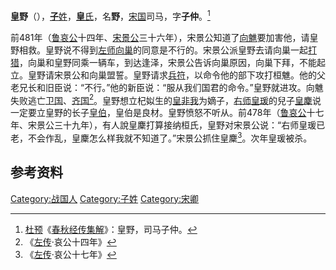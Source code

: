 {{Infobox 先秦人物
|名称= 皇野
|图像=
|图说=
|姓=[[子姓|子]]
|氏=[[皇氏|皇]]
|名=野
|字=子仲
|别名=
|别字=
|谥号=
|时代=春秋时期
|国家=宋国
|身份=司马
|出生=
|逝世=
|在位=
|父=
|母=
|正妻=
|妾=
|子女=[[皇伯|皇伯]]、[[皇非我|皇非我]]
|太子=
}}
'''皇野'''（{{bd|？||？||catIdx=H皇}}），[[子姓|'''子'''姓]]，[[皇氏|'''皇'''氏]]，名'''野'''，[[宋国|宋国]]司马，字'''子仲'''。<ref>[[杜预|杜预]]《[[春秋经传集解|春秋经传集解]]》：皇野，司马子仲。</ref>

前481年（[[鲁哀公|鲁哀公]]十四年、[[宋景公|宋景公]]三十六年），宋景公知道了[[向魋|向魋]]要加害他，请皇野相救。皇野说不得到[[左师|左师]][[向巢|向巢]]的同意是不行的。宋景公派皇野去请向巢一起[[打猎|打猎]]，向巢和皇野同乘一辆车，到达逢泽，宋景公告诉向巢原因，向巢下拜，不能起立。皇野请宋景公和向巢盟誓。皇野请求[[兵符|兵符]]，以命令他的部下攻打桓魋。他的父老兄长和旧臣说：“不行。”他的新臣说：“服从我们国君的命令。”皇野就进攻。向魋失败逃亡[[卫国|卫国]]、[[齐国|齐国]]<ref>《[[左传|左传]]·哀公十四年》</ref>。皇野想立杞姒生的[[皇非我|皇非我]]为嫡子，[[右师|右师]][[皇瑗|皇瑗]]的兒子[[皇麇|皇麇]]说一定要立皇野的长子[[皇伯|皇伯]]，皇伯是良材。皇野愤怒不听从。前478年（[[鲁哀公|鲁哀公]]十七年、宋景公三十九年），有人說皇麇打算接纳桓氏，皇野对宋景公说：“右师皇瑗已老，不会作乱，皇麇怎么样我就不知道了。”宋景公抓住皇麇<ref>《[[左传|左传]]·哀公十七年》</ref>。次年皇瑗被杀。

== 参考资料 ==
<references/>
[[Category:战国人|Category:战国人]]
[[Category:子姓|Category:子姓]]
[[Category:宋卿|Category:宋卿]]